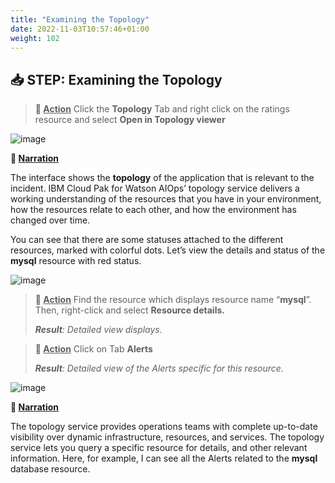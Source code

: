 ```yaml
---
title: "Examining the Topology"
date: 2022-11-03T10:57:46+01:00
weight: 102
---
```




## 📥 STEP: Examining the Topology


>**🚀 <u>Action</u>**
>Click the **Topology** Tab and right click on the ratings resource and select **Open in Topology viewer**
>




![image](./../images/demo/image.067a.png)

**📣 <u>Narration</u>**

The interface shows the **topology** of the application that is relevant to the incident. IBM Cloud Pak for Watson AIOps’ topology service delivers a working understanding of the resources that you have in your environment, how the resources relate to each other, and how the environment has changed over time.

You can see that there are some statuses attached to the different resources, marked with colorful dots. Let’s view the details and status of the **mysql** resource with red status. 

<div style="page-break-after: always;"></div>

![image](./../images/demo/image.068a.png)  

>**🚀 <u>Action</u>**
>Find the resource which displays resource name “**mysql**”. Then, right-click and select **Resource details.** 
>
>***Result**: Detailed view displays.*

>**🚀 <u>Action</u>**
>Click on Tab **Alerts** 
>
>***Result**: Detailed view of the Alerts specific for this resource.*


![image](./../images/demo/image.069.png)

**📣 <u>Narration</u>** 

The topology service provides operations teams with complete up-to-date visibility over dynamic infrastructure, resources, and services. The topology service lets you query a specific resource for details, and other relevant information. Here, for example, I can see all the Alerts related to the **mysql** database resource.
